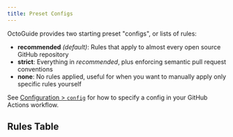 ```yaml
---
title: Preset Configs
---
```



OctoGuide provides two starting preset "configs", or lists of rules:

- **recommended** _(default)_: Rules that apply to almost every open source GitHub repository
- **strict**: Everything in _recommended_, plus enforcing semantic pull request conventions
- **none**: No rules applied, useful for when you want to manually apply only specific rules yourself

See [Configuration > `config`](./get-started#configuration) for how to specify a config in your GitHub Actions workflow.

## Rules Table

<RulesTable />
